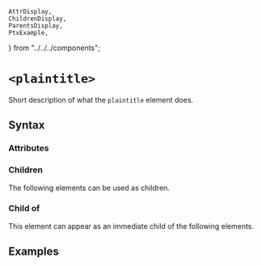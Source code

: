     AttrDisplay,
    ChildrenDisplay,
    ParentsDisplay,
    PtxExample,
} from "../../../components";

# `<plaintitle>`

Short description of what the `plaintitle` element does.

## Syntax

### Attributes

<AttrDisplay name="plaintitle" />

### Children

The following elements can be used as children.

<ChildrenDisplay name="plaintitle" />

### Child of

This element can appear as an immediate child of the following elements.

<ParentsDisplay name="plaintitle" />

## Examples

    